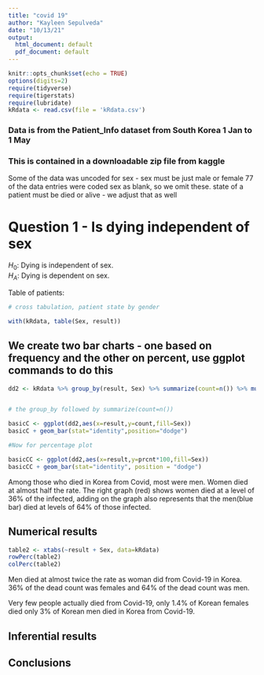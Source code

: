 ```yaml
---
title: "covid 19"
author: "Kayleen Sepulveda"
date: "10/13/21"
output:
  html_document: default
  pdf_document: default
---
```


```r
knitr::opts_chunk$set(echo = TRUE)
options(digits=2)
require(tidyverse)
require(tigerstats)
require(lubridate)
kRdata <- read.csv(file = 'kRdata.csv')
```
### Data is from the Patient_Info dataset from South Korea 1 Jan to 1 May 
### This is contained in a downloadable zip file from kaggle

Some of the data was uncoded for sex - sex must be just male or female
77 of the data entries were coded sex  as blank, so we omit these.
state of a patient must be died or alive - we adjust that as well   
  
# Question 1 - Is dying independent of sex

$H_0$: Dying is independent of sex.     
$H_A$: Dying is dependent on sex.     




Table of patients:
```r

# cross tabulation, patient state by gender

with(kRdata, table(Sex, result))

```

## We create two bar charts - one based on frequency and the other on percent, use ggplot commands to do this


```r
dd2 <- kRdata %>% group_by(result, Sex) %>% summarize(count=n()) %>% mutate(prcnt=count/sum(count))


# the group_by followed by summarize(count=n())

basicC <- ggplot(dd2,aes(x=result,y=count,fill=Sex))
basicC + geom_bar(stat="identity",position="dodge")

#Now for percentage plot

basicCC <- ggplot(dd2,aes(x=result,y=prcnt*100,fill=Sex)) 
basicCC + geom_bar(stat="identity", position = "dodge")
```

Among those who died in Korea from Covid, most were men. Women died at almost half the rate. The right graph (red) shows women died at a level of 36% of the infected, adding on the graph also represents that the men(blue bar) died at levels of 64% of those infected.  





  
## Numerical results


```r
table2 <- xtabs(~result + Sex, data=kRdata)
rowPerc(table2)
colPerc(table2)
```

Men died at almost twice the rate as woman did from Covid-19 in Korea. 36% of the dead count was females and 64% of the dead count was men.   

Very few people actually died from Covid-19, only 1.4% of Korean females died only 3% of Korean men died in Korea from Covid-19.  




## Inferential results 




## Conclusions

